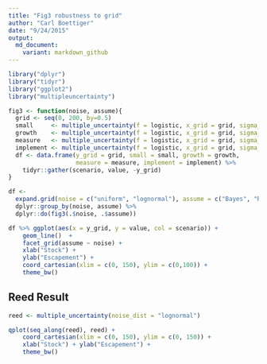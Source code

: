 ```yaml
---
title: "Fig3 robustness to grid"
author: "Carl Boettiger"
date: "9/24/2015"
output: 
  md_document:
    variant: markdown_github
---
```


```r
library("dplyr")
library("tidyr")
library("ggplot2")
library("multipleuncertainty")
```


```r
fig3 <- function(noise, assume){  
  grid <- seq(0, 200, by=0.5)
  small     <- multiple_uncertainty(f = logistic, x_grid = grid, sigma_g = 0.1, sigma_m = 0.1, sigma_i = 0.1, noise_dist = noise, assume = assume)
  growth    <- multiple_uncertainty(f = logistic, x_grid = grid, sigma_g = 0.5, sigma_m = 0.1, sigma_i = 0.1, noise_dist = noise, assume = assume)
  measure   <- multiple_uncertainty(f = logistic, x_grid = grid, sigma_g = 0.1, sigma_m = 0.5, sigma_i = 0.1, noise_dist = noise, assume = assume)
  implement <- multiple_uncertainty(f = logistic, x_grid = grid, sigma_g = 0.1, sigma_m = 0.1, sigma_i = 0.5, noise_dist = noise, assume = assume)
  df <- data.frame(y_grid = grid, small = small, growth = growth, 
                   measure = measure, implement = implement) %>%
    tidyr::gather(scenario, value, -y_grid)
}

df <- 
  expand.grid(noise = c("uniform", "lognormal"), assume = c("Bayes", "Reciprocal")) %>%
  dplyr::group_by(noise, assume) %>%
  dplyr::do(fig3(.$noise, .$assume))

```

```r
df %>% ggplot(aes(x = y_grid, y = value, col = scenario)) + 
    geom_line()  + 
    facet_grid(assume ~ noise) + 
    xlab("Stock") + 
    ylab("Escapement") + 
    coord_cartesian(xlim = c(0, 150), ylim = c(0,100)) + 
    theme_bw()
```



## Reed Result


```r
reed <- multiple_uncertainty(noise_dist = "lognormal")

qplot(seq_along(reed), reed) + 
    coord_cartesian(xlim = c(0, 150), ylim = c(0, 150)) + 
    xlab("Stock") + ylab("Escapement") +
    theme_bw()
```
